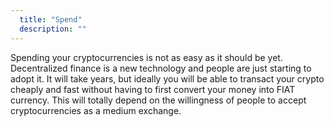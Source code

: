 ```yaml
---
  title: "Spend"
  description: ""
---
```


Spending your cryptocurrencies is not as easy as it should be yet. Decentralized finance is a new technology and people are just starting to adopt it. It will take years, but ideally you will be able to transact your crypto cheaply and fast without having to first convert your money into FIAT currency. This will totally depend on the willingness of people to accept cryptocurrencies as a medium exchange.

